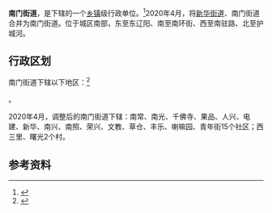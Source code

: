 {{中国乡级行政区|21/10/02/013/000
| 总面积 = 8.15平方公里
| 总人口 = 7.38万人
| 政府驻地 = 新华路511-22号
| 电话区号 = 419
}}

'''南门街道'''，是{{PRC admin/fullname|21/10/02/013/000|3}}下辖的一个[[乡镇|乡镇]]级行政单位。<ref>{{PRC admin/ref sgc|{{PRC admin/parent|21/10/02/013/000}}}}</ref>2020年4月，将[[新华街道|新华街道]]、南门街道合并为南门街道。位于城区南部，东至东辽阳、南至南环街、西至南驻路、北至护城河。

== 行政区划 ==

南门街道下辖以下地区：<ref>{{PRC admin/ref sgc|21/10/02/013/000}}</ref>

{{PRC admin/children|21/10/02/013/000}}。

2020年4月，调整后的南门街道下辖：南常、南光、千佛寺、果品、人兴、电建、新华、南兴、南照、荣兴、文教、草仓、丰乐、喇嘛园、青年街15个社区；西三里、曙光2个村。

== 参考资料 ==

{{reflist}}

{{PRC admin/navcat|21/10/02/013/000}}